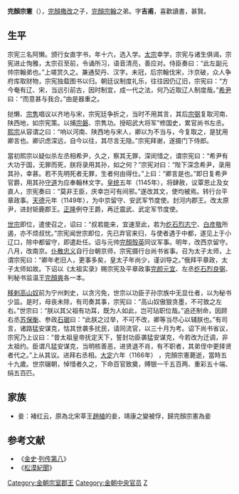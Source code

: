 '''完顏宗憲'''（{{bd|1108年||1166年|catIdx=W}}），[[完顏撒改|完顏撒改]]之子，[[完顏宗翰|完顏宗翰]]之弟。字'''吉甫'''，喜歡讀書，甚賢。

==生平==
宗宪三名阿懒。颁行女直字书，年十六，选入学。[[金太宗|太宗]]幸学，宗宪与诸生俱谒，宗宪进止恂雅，太宗召至前，令诵所习，语音清亮，善应对。侍臣奏曰：“此左副元帅宗翰弟也。”上嗟赏久之。兼通契丹、汉字。未冠，后宗翰伐宋，汴京破，众人争府库取财物，宗宪独载图书以归。朝廷议制度礼乐，往往因仍辽旧，宗宪曰：“方今奄有辽、宋，当远引前古，因时制宜，成一代之法，何乃近取辽人制度哉。”[[完顏希尹|希尹]]曰：“而意甚与我合。”由是器重之。 

挞懒、[[完顏宗雋|宗隽]]唱议以齐地与宋，宗宪廷争折之，当时不用其言，其后[[完顏宗弼|宗弼]]复取河南、陕西地，如宗宪策。以捕[[完顏宗磐|宗磐]]、宗隽功。授昭武大将军”修国史，累官尚书左丞。[[金熙宗|熙宗]]从容谓之曰：“响以河南、陕西地与宋人，卿以为不当与，今复取之，是犹用卿言也。卿识虑深远，自今以往，其尽言无隐。”宗宪拜谢，遂摄门下侍郎。 

當初熙宗以疑似杀左丞相希尹，久之，察其无罪，深闵惜之，谓宗宪曰：“希尹有大功于国，无罪而死，朕将录用其孙，如之何？”宗宪对曰：“陛下深念希尹，录用其孙，幸甚。若不先明死者无罪，生者何由得仕。”上曰：“卿言是也。”即日复希尹官爵，用其孙[[完顏守道|守道]]为应奉翰林文字。[[皇统|皇统]]五年（1145年），将肆赦，议覃恩止及女直人，宗宪奏曰：“莫非王臣，庆幸岂可有间邪。”遂改其文，使均被焉。转行台平章政事。[[天德_(金朝)|天德]]元年（1149年），为中京留守、安武军节度使。封河内郡王。改太原尹，进封钜鹿郡王。[[正隆|正隆]]例夺王爵，再迁震武、武定军节度使。 

[[金世宗|世宗]]即位，遣使召之，诏曰：“叔若能来，宜速至此，若为[[纥石烈志宁|纥石烈志宁]]、[[白彦敬|白彦敬]]所遏，亦不烦叔忧。”宗宪闻世宗即位，先已弃官来归，与使者遇于中都，遂见上于小辽口，除中都留守，即遣赴任。诏与元帅[[完顏彀英|完顏彀英]]同议军事。明年，改西京留守。八月，改南京。[[仆散忠义|仆散忠义]]自行台朝京师，宗宪摄行台尚书省事。召为太子太师，上谓宗宪曰：“卿年老旧人，更事多矣，皇太子年尚少，谨训导之。”俄拜平章政，太子太师如故。下诏以《太祖实录》赐宗宪及平章政事[[完颜元宜|完颜元宜]]、左丞[[纥石烈良弼|纥石烈良弼]]、判秘书监温王[[完顏爽|完顏爽]]各一本。 

[[移剌高山奴|移剌高山奴]]前为宁州刺史，以贪污免，世宗以功臣子孙宗族中无显仕者，以为秘书少监。是时，母丧未除，有司奏其事，宗宪曰：“高山奴傲狠贪墨，不可致之左右。”世宗曰：“朕以其父祖有功耳，既为人如此，岂可玷职位哉。”追还制命，因顾右丞[[苏保衡|苏保衡]]、参政[[石琚|石琚]]曰：“此朕之过举，不可不改，卿等当尽心以辅朕也。”有司言，诸路猛安谋克，怙其世袭多扰民，请同流官，以三十月为考。诏下尚书省议，宗宪乃上议曰：“昔太祖皇帝抚定天下，誓封功臣袭猛安谋克，今若改为迁调，非太祖约。臣谓凡猛安谋克，当明核善恶，进贤退不肖，有不职者，其弟侄中更择贤者代之。”上从其议。进拜右丞相。[[大定_(金朝)|大定]]六年（1166年） ，完顏宗憲薨逝，當時五十九歲。世宗辍朝，悼惜者久之，下命百官致奠，赙银一千五百两、重彩五十端、绢五百匹。

==家族==
*妾：褚红云，原為北宋莘王[[趙植|趙植]]的妾，靖康之變被俘，歸完顏宗憲為妾

==参考文献==
*《[[金史|金史]]·[[s:金史/卷70#.E5.AD.90_.E5.AE.97.E6.86.B2|列传第八]]》
*《[[s:松漠紀聞|松漠紀聞]]》

[[Category:金朝宗室郡王|Category:金朝宗室郡王]]
[[Category:金朝中央官员|Category:金朝中央官员]]
[[Category:完顏氏|Z]]